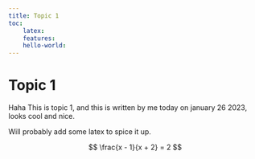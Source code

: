 ```yaml
---
title: Topic 1
toc:
    latex:
    features:
    hello-world:
---
```


Topic 1
=======

Haha This is topic 1, and this is written by me today on january 26 2023,
looks cool and nice.

Will probably add some latex to spice it up.

$$ 
\frac{x - 1}{x + 2} = 2
$$

